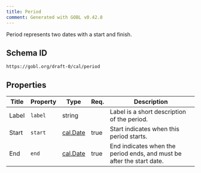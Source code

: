 ```yaml
---
title: Period
comment: Generated with GOBL v0.42.8
---
```


Period represents two dates with a start and finish.

## Schema ID

`https://gobl.org/draft-0/cal/period`

## Properties

| Title | Property | Type                          | Req. | Description                                                           |
|-------|----------|-------------------------------|------|-----------------------------------------------------------------------|
| Label | `label`  | string                        |      | Label is a short description of the period.                           |
| Start | `start`  | [cal.Date](/draft-0/cal/date) | true | Start indicates when this period starts.                              |
| End   | `end`    | [cal.Date](/draft-0/cal/date) | true | End indicates when the period ends, and must be after the start date. |

